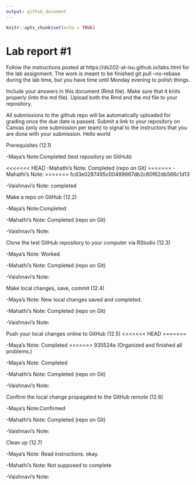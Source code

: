 ```yaml
---
output: github_document
---
```


<!-- README.md is generated from README.Rmd. Please edit the README.Rmd file -->


```r
knitr::opts_chunk$set(echo = TRUE)
```

# Lab report #1

Follow the instructions posted at https://ds202-at-isu.github.io/labs.html for the lab assignment. The work is meant to be finished git pull --no-rebase
during the lab time, but you have time until Monday evening to polish things.

Include your answers in this document (Rmd file). Make sure that it knits properly (into the md file). Upload both the Rmd and the md file to your repository.  

All submissions to the github repo will be automatically uploaded for grading once the due date is passed.
Submit a link to your repository on Canvas (only one submission per team) to signal to the instructors that you are done with your submission.
Hello world

Prerequisites (12.1)

-Maya's Note:Completed (test repository on GitHub)

<<<<<<< HEAD
-Mahathi's Note: Completed (repo on Git)
=======
-Mahathi's Note: 
>>>>>>> fcd3e0287495c00489867db2c60f62db566c1d13

-Vaishnavi's Note: completed

Make a repo on GitHub (12.2)

-Maya's Note:Completed 

-Mahathi's Note: Completed (repo on Git)

-Vaishnavi's Note:


Clone the test GitHub repository to your computer via RStudio (12.3)

-Maya's Note: Worked

-Mahathi's Note: Completed (repo on Git)

-Vaishnavi's Note:


Make local changes, save, commit (12.4)

-Maya's Note: New local changes saved and completed.

-Mahathi's Note: Completed (repo on Git)

-Vaishnavi's Note:


Push your local changes online to GitHub (12.5)
<<<<<<< HEAD
=======

-Maya's Note: Completed
>>>>>>> 935524e (Organized and finished all problems.)

-Maya's Note: Completed
 
-Mahathi's Note: Completed (repo on Git)

-Vaishnavi's Note:


Confirm the local change propagated to the GitHub remote (12.6)

-Maya's Note:Confirmed 

-Mahathi's Note: Completed (repo on Git)

-Vaishnavi's Note:


Clean up (12.7)

-Maya's Note: Read instructions. okay.

-Mahathi's Note: Not supposed to complete

-Vaishnavi's Note:



